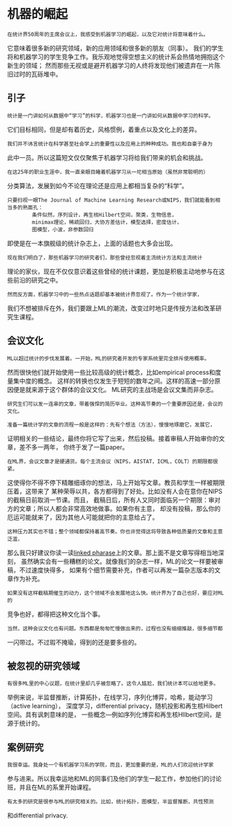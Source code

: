 机器的崛起
================================

    在统计界50周年的主席会议上，我感受到机器学习的崛起，以及它对统计将意味着什么。
它意味着很多新的研究领域，新的应用领域和很多新的朋友（同事）。
我们的学生将和机器学习的学生竞争工作。我乐观地觉得空想主义的统计系会热情地拥抱这个新生的领域；
然而那些无视或是避开机器学习的人终将发现他们被遗弃在一片陈旧过时的瓦砾堆中。


引子
--------------------------------

    统计是一门讲如何从数据中“学习”的科学，机器学习也是一门讲如何从数据中学习的科学。
它们目标相同，但是却有着历史，风格惯例，着重点以及文化上的差异。

    我们并不讳言统计在科学甚至社会学上的重要性以及应用上的种种成功。我也和自豪于身为
此中一员。所以这篇短文仅仅聚焦于机器学习将给我们带来的机会和挑战。

    在这25年的职业生涯中，我一直亲眼目睹着机器学习从一坨相当原始（虽然非常聪明的）
分类算法，发展到如今不论在理论还是应用上都相当复杂的“科学”。

    只要扫视一眼The Journal of Machine Learning Research或NIPS，我们就能看到相当多的熟面孔：
            条件似然，序列设计，再生核Hilbert空间，聚类，生物信息，
            minimax理论，稀疏回归，大协方差估计，模型选择，密度估计，
            图模型，小波，非参数回归
即使是在一本旗舰级的统计杂志上，上面的话题也大多会出现。

    现在我们明白了，那些机器学习的研究者们，那些曾经忽视着主流统计方法和主流统计
理论的家伙，现在不仅仅意识着这些曾经的统计课题，更加是积极主动地参与在这些前沿的研究之中。

    然而反方面，机器学习中的一些热点话题却基本被统计界忽视了。作为一个统计学家，
我们不想被排斥在外，我们要跟上ML的潮流，改变过时地只是传授方法和改革研究生课程。


会议文化
------------------------------------

    ML以超过统计的步伐发展着。一开始，ML的研究者开发的专家系统里完全排斥使用概率。
然而很快他们就开始使用一些比较高级的统计概念，比如empirical process和度量集中度的概念。
这样的转换也仅发生于短短的数年之间。这样的高速一部分原因便是就来源于这个群体的会议文化。
ML研究的主战场是会议文集而非杂志。

    研究生们可以发一连串的文章，带着强悍的简历毕业。这种高节奏的一个重要原因还是，会议的文化。

    准备一篇统计学的文章的流程一般是这样的：先有个想法（方法），慢慢地琢磨它，发展它，
证明相关的一些结论，最终你将它写了出来，然后投稿。接着审稿人开始审你的文章，差不多一两年，
你终于发了一篇paper。

    在ML界，会议文章才是硬通货。每个主流会议（NIPS，AISTAT，ICML，COLT）的期限都很紧。
这使得你不得不停下精雕细琢你的想法，马上开始写文章。教员和学生一样被期限压着，这带来了
某种荣辱以共，各方都得到了好处。比如没有人会在意你在NIPS的截稿日前取消一节课。而且，
截稿日后，所有人又同时面临另一个期限：审对方的文章；所以人都会非常高效地做事。如果你有主意，
却没有投稿，那么你的厄运可能就来了，因为其他人可能就把你的主意给占了。

    这种压力其实也不错；整个领域都保持着高节奏。你也许觉得这将导致各种低质量的文章和主意泛滥，
那么我只好建议你读一读[linked pharase](nips.cc)上的文章。那上面不是文章写得相当地深刻，
虽然确实会有一些糟糕的论文。就像我们的杂志一样，ML的论文一样要被审稿，不过速度快得多，
如果有个细节需要补充，作者可以再发一篇杂志版本的文章作为补充。

    如果没有这样截稿期催生的动力，这个领域不会发展地这么快。统计界为了自己也好，要应对ML的
竞争也好，都得把这种文化当个事。

    当然，这种会议文化也有问题。东西都是匆匆忙慢做出来的，过程也没有细细推敲，很多细节都
一闪带过。不过瑕不掩瑜，得到的还是要多些的。


被忽视的研究领域
------------------------------------------------

    有很多ML里的中心议题，在统计里却几乎被忽略了。这令人尴尬，我们统计本可以给地更多。
举例来说，半监督推断，计算拓扑，在线学习，序列化博弈，哈希，能动学习（active learning），
深度学习，differential privacy，随机投影和再生核Hilbert空间。具有讽刺意味的是，
一些概念---例如序列化博弈和再生核HIlbert空间，是源于统计的。


案例研究
------------------------------------------------

    我很幸运。我身处一个有机器学习系的学院，而且，更加重要的是，ML的人们欢迎统计学家
参与进来。所以我幸运地和ML的同事们及他们的学生一起工作，参加他们的讨论班，并且在ML的系里开始课程。

    有太多的研究是很参与ML的研究相关的。比如，统计拓扑，图模型，半监督推断，共性预测
和differential privacy.


